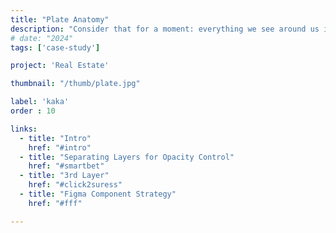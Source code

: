 ```yaml
---
title: "Plate Anatomy"
description: "Consider that for a moment: everything we see around us is assumed to have had a cause and is contingent upon."
# date: "2024"
tags: ['case-study']

project: 'Real Estate'

thumbnail: "/thumb/plate.jpg"

label: 'kaka'
order : 10

links:
  - title: "Intro"
    href: "#intro"
  - title: "Separating Layers for Opacity Control"
    href: "#smartbet"
  - title: "3rd Layer"
    href: "#click2suress"
  - title: "Figma Component Strategy"
    href: "#fff"

---
```




<div className="content-holder iframe-box">
<ResponsiveIframe
  src="https://www.figma.com/embed?embed_host=share&url=https%3A%2F%2Fwww.figma.com%2Fproto%2FR8iQ1NWYEa9xsnZsTmZx5s%2Fportfolio%3Fnode-id%3D8184-66464%26t%3DTC4s56ottscLZKQ4-1%26scaling%3Dmin-zoom%26content-scaling%3Dfixed%26page-id%3D2039%253A13137%26starting-point-node-id%3D8153%253A45549&scaling=scale-down-width"
  title="Plate Anatomy"
/>
</div>


